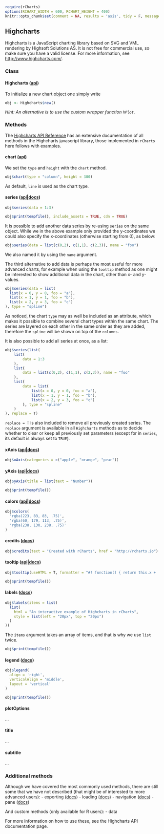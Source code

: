 <style>rChart {width: 600px; height: 400px;}</style>

```r
require(rCharts)
options(RCHART_WIDTH = 600, RCHART_HEIGHT = 400)
knitr::opts_chunk$set(comment = NA, results = 'asis', tidy = F, message = F, warning = F)
```

## Highcharts

Highcharts is a JavaScript charting library based on SVG and VML rendering by Highsoft Solutions AS. It is not free for commercial use, so make sure you have a valid license. For more information, see [http://www.highcharts.com/](http://www.highcharts.com/).

### Class

#### Highcharts ([api](http://api.highcharts.com/highcharts#Highcharts))

To initialize a new chart object one simply write

```r
obj <- Highcharts$new()
```

*Hint: An alternative is to use the custom wrapper function `hPlot`.*

### Methods

The [Highcharts API Reference](http://api.highcharts.com/highcharts) has an extensive documentation of all methods in the Highcharts javascript library, those implemented in `rCharts` here follows with examples.

#### chart ([api](http://api.highcharts.com/highcharts#chart))

We set the `type` and `height` with the `chart` method.

```r
obj$chart(type = "column", height = 300)
```

As default, `line` is used as the chart type.

#### series ([api](http://api.highcharts.com/highcharts#series)|[docs](http://docs.highcharts.com/#series))

```r
obj$series(data = 1:3)
```
```r
obj$print(tempfile(), include_assets = TRUE, cdn = TRUE)
```

It is possible to add another data series by re-using `series` on the same object. While we in the above example only provided the y-coordinates we could also specify the x-coordinates (otherwise starting from 0), as below:



```r
obj$series(data = list(c(0,2), c(1,1), c(2,3)), name = "foo")
```

We also named it by using the `name` argument.

The third alternative to add data is perhaps the most useful for more advanced charts, for example when using the `tooltip` method as one might be interested to show additional data in the chart, other than x- and y-values. 

```r
obj$series(data = list(
  list(x = 0, y = 0, foo = "a"),
  list(x = 1, y = 1, foo = "b"),
  list(x = 2, y = 3, foo = "c")
), type = "spline")
```

As noticed, the chart `type` may as well be included as an attribute, which makes it possible to combine several chart types within the same chart. The series are layered on each other in the same order as they are added, therefore the `spline` will be shown on top of the `columns`.

It is also possible to add all series at once, as a list:

```r
obj$series(list(
    list(
        data = 1:3
    ),
    list(
        data = list(c(0,2), c(1,1), c(2,3)), name = "foo"
    ),
    list(
        data = list(
            list(x = 0, y = 0, foo = "a"),
            list(x = 1, y = 1, foo = "b"),
            list(x = 2, y = 3, foo = "c")
        ), type = "spline"
    )
), replace = T)
```

`replace = T` is also included to remove all previously created series. The `replace` argument is available in all `Highcharts` methods as to decide whether to clear or keep all previously set parameters (except for in `series`, its default is always set to `TRUE`).

#### xAxis ([api](http://api.highcharts.com/highcharts#xAxis)|[docs](http://docs.highcharts.com/#axes))

```r
obj$xAxis(categories = c("apple", "orange", "pear"))
```

#### yAxis ([api](http://api.highcharts.com/highcharts#yAxis)|[docs](http://docs.highcharts.com/#axes))

```r
obj$yAxis(title = list(text = "Number"))
```

```r
obj$print(tempfile())
```

#### colors ([api](http://api.highcharts.com/highcharts#colors)|[docs](http://docs.highcharts.com/#colors))

```r
obj$colors(
  'rgba(223, 83, 83, .75)', 
  'rgba(60, 179, 113, .75)', 
  'rgba(238, 130, 238, .75)'
)
```

#### credits ([docs](http://docs.highcharts.com/#credits))

```r
obj$credits(text = "Created with rCharts", href = "http://rcharts.io")
```

#### tooltip ([api](http://api.highcharts.com/highcharts#tooltip)|[docs](http://docs.highcharts.com/#tooltip))

```r
obj$tooltip(useHTML = T, formatter = "#! function() { return this.x + ', ' + this.y; } !#")
```

```r
obj$print(tempfile())
```

#### labels ([docs](http://docs.highcharts.com/#labels))

```r
obj$labels(items = list(
  list(
    html = "An interactive example of Highcharts in rCharts", 
    style = list(left = "20px", top = "20px")
  )
))
```

The `items` argument takes an array of items, and that is why we use `list` twice.


```r
obj$print(tempfile())
```

#### legend ([docs](http://docs.highcharts.com/#legend))

```r
obj$legend(
  align = 'right', 
  verticalAlign = 'middle', 
  layout = 'vertical'
)
```

```r
obj$print(tempfile())
```

#### plotOptions

...

#### title

...

#### subtitle

...

### Additional methods

Although we have covered the most commonly used methods, there are still some that we have not described (that might be of interested to more advanced users):
  - exporting ([docs](http://docs.highcharts.com/#exporting))
  - loading ([docs](http://docs.highcharts.com/#loading))
  - navigation ([docs](http://docs.highcharts.com/#navigation))
  - pane ([docs](http://docs.highcharts.com/#pane))
  
And custom methods (only available for R users):
  - data

For more information on how to use these, see the Highcharts API documentation page.
